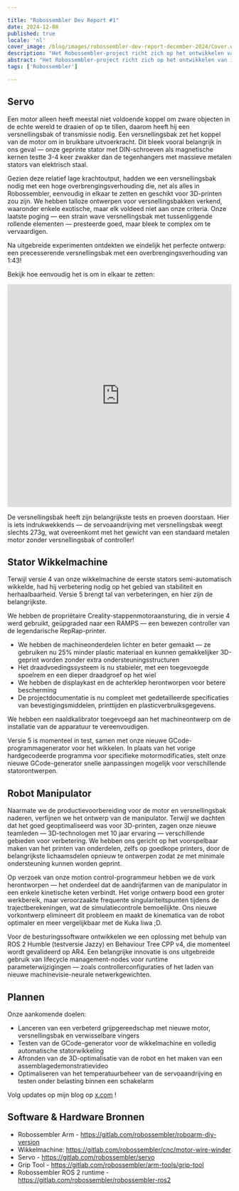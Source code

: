 ```yaml
---

title: "Robossembler Dev Report #1"  
date: 2024-12-08  
published: true  
locale: 'nl'  
cover_image: /blog/images/robossembler-dev-report-december-2024/Cover.webp  
description: "Het Robossembler-project richt zich op het ontwikkelen van industriële robots en de gereedschappen voor hun productie die toegankelijk zijn voor elke doe-het-zelver. In dit artikel delen we onze huidige vooruitgang: een bijgewerkte en geteste versnellingsbak, de 5e versie van de wikkelmachine en een robotmanipulator met extra optimalisaties voor 3D-printen!"  
abstract: "Het Robossembler-project richt zich op het ontwikkelen van industriële robots en de gereedschappen voor hun productie die toegankelijk zijn voor elke doe-het-zelver. In dit artikel delen we onze huidige vooruitgang: een bijgewerkte en geteste versnellingsbak, de 5e versie van de wikkelmachine en een robotmanipulator met extra optimalisaties voor 3D-printen!"  
tags: ['Robossembler']  

---  
```



## Servo

Een motor alleen heeft meestal niet voldoende koppel om zware objecten in de echte wereld te draaien of op te tillen, daarom heeft hij een versnellingsbak of transmissie nodig. Een versnellingsbak zet het koppel van de motor om in bruikbare uitvoerkracht. Dit bleek vooral belangrijk in ons geval — onze geprinte stator met DIN-schroeven als magnetische kernen testte 3-4 keer zwakker dan de tegenhangers met massieve metalen stators van elektrisch staal.

<RbImage zoom src="/blog/images/robossembler-dev-report-december-2024/stator-photo_2024-12-08_00-03-21.webp" alt="" />

Gezien deze relatief lage krachtoutput, hadden we een versnellingsbak nodig met een hoge overbrengingsverhouding die, net als alles in Robossembler, eenvoudig in elkaar te zetten en geschikt voor 3D-printen zou zijn. We hebben talloze ontwerpen voor versnellingsbakken verkend, waaronder enkele exotische, maar elk voldeed niet aan onze criteria. Onze laatste poging — een strain wave versnellingsbak met tussenliggende rollende elementen — presteerde goed, maar bleek te complex om te vervaardigen.

Na uitgebreide experimenten ontdekten we eindelijk het perfecte ontwerp: een precesserende versnellingsbak met een overbrengingsverhouding van 1:43!

<RbImage zoom src="/blog/images/robossembler-dev-report-december-2024/reducer-photo_2024-12-07_21-54-20.webp" alt="" />

Bekijk hoe eenvoudig het is om in elkaar te zetten:

<iframe width="100%" height="500" src="https://www.youtube.com/embed/0vXwFmTB_L4?si=soNbSNKg9tjPWY1f" title="YouTube video player" frameborder="0" allow="accelerometer; autoplay; clipboard-write; encrypted-media; gyroscope; picture-in-picture; web-share" referrerpolicy="strict-origin-when-cross-origin" allowfullscreen></iframe>

De versnellingsbak heeft zijn belangrijkste tests en proeven doorstaan. Hier is iets indrukwekkends — de servoaandrijving met versnellingsbak weegt slechts 273g, wat overeenkomt met het gewicht van een standaard metalen motor zonder versnellingsbak of controller!

<RbImage zoom src="/blog/images/robossembler-dev-report-december-2024/reducer-photo_2024-12-08_14-02-33.webp" alt="" />

## Stator Wikkelmachine

Terwijl versie 4 van onze wikkelmachine de eerste stators semi-automatisch wikkelde, had hij verbetering nodig op het gebied van stabiliteit en herhaalbaarheid. Versie 5 brengt tal van verbeteringen, en hier zijn de belangrijkste.

We hebben de propriëtaire Creality-stappenmotoraansturing, die in versie 4 werd gebruikt, geüpgraded naar een RAMPS — een bewezen controller van de legendarische RepRap-printer.

<RbImage zoom src="/blog/images/robossembler-dev-report-december-2024/winder-photo_2024-12-07_21-50-12.webp" alt="" />

- We hebben de machineonderdelen lichter en beter gemaakt — ze gebruiken nu 25% minder plastic materiaal en kunnen gemakkelijker 3D-geprint worden zonder extra ondersteuningsstructuren
- Het draadvoedingssysteem is nu stabieler, met een toegevoegde spoelrem en een dieper draadgroef op het wiel
- We hebben de displaykast en de achterklep herontworpen voor betere bescherming
- De projectdocumentatie is nu compleet met gedetailleerde specificaties van bevestigingsmiddelen, printtijden en plasticverbruiksgegevens.

<RbImage zoom src="/blog/images/robossembler-dev-report-december-2024/winder-photo_2024-12-07_21-51-26.webp" alt="" />

We hebben een naaldkalibrator toegevoegd aan het machineontwerp om de installatie van de apparatuur te vereenvoudigen.

<RbImage zoom src="/blog/images/robossembler-dev-report-december-2024/winder-photo_2024-12-04_11-41-56.webp" alt="" />

Versie 5 is momenteel in test, samen met onze nieuwe GCode-programmagenerator voor het wikkelen. In plaats van het vorige hardgecodeerde programma voor specifieke motormodificaties, stelt onze nieuwe GCode-generator snelle aanpassingen mogelijk voor verschillende statorontwerpen.

## Robot Manipulator

Naarmate we de productievoorbereiding voor de motor en versnellingsbak naderen, verfijnen we het ontwerp van de manipulator. Terwijl we dachten dat het goed geoptimaliseerd was voor 3D-printen, zagen onze nieuwe teamleden — 3D-technologen met 10 jaar ervaring — verschillende gebieden voor verbetering. We hebben ons gericht op het voorspelbaar maken van het printen van onderdelen, zelfs op goedkope printers, door de belangrijkste lichaamsdelen opnieuw te ontwerpen zodat ze met minimale ondersteuning kunnen worden geprint.

<RbImage zoom src="/blog/images/robossembler-dev-report-december-2024/3d-supports.webp" alt="" />

<RbImage zoom src="/blog/images/robossembler-dev-report-december-2024/roboarm-3d-optimize-photo_2024-11-20_15-56-53.webp" alt="" />

Op verzoek van onze motion control-programmeur hebben we de vork herontworpen — het onderdeel dat de aandrijfarmen van de manipulator in een enkele kinetische keten verbindt. Het vorige ontwerp bood een groter werkbereik, maar veroorzaakte frequente singulariteitspunten tijdens de trajectberekeningen, wat de simulatiecontrole bemoeilijkte. Ons nieuwe vorkontwerp elimineert dit probleem en maakt de kinematica van de robot optimaler en meer vergelijkbaar met de Kuka Iiwa ;D.

<RbImage zoom src="/blog/images/robossembler-dev-report-december-2024/fork-roboarm-photo_2024-12-07_11-39-31.webp" alt="" />

Voor de besturingssoftware ontwikkelen we een oplossing met behulp van ROS 2 Humble (testversie Jazzy) en Behaviour Tree CPP v4, die momenteel wordt gevalideerd op AR4. Een belangrijke innovatie is ons uitgebreide gebruik van lifecycle management-nodes voor runtime parameterwijzigingen — zoals controllerconfiguraties of het laden van nieuwe machinevisie-neurale netwerkgewichten.

## Plannen

Onze aankomende doelen:

- Lanceren van een verbeterd grijpgereedschap met nieuwe motor, versnellingsbak en verwisselbare vingers
- Testen van de GCode-generator voor de wikkelmachine en volledig automatische statorwikkeling
- Afronden van de 3D-optimalisatie van de robot en het maken van een assemblagedemonstratievideo
- Optimaliseren van het temperatuurbeheer van de servoaandrijving en testen onder belasting binnen een schakelarm

Volg updates op mijn blog op [x.com](https://x.com/movefasta) !

## Software & Hardware Bronnen

- Robossembler Arm - https://gitlab.com/robossembler/roboarm-diy-version
- Wikkelmachine: https://gitlab.com/robossembler/cnc/motor-wire-winder
- Servo - https://gitlab.com/robossembler/servo
- Grip Tool - https://gitlab.com/robossembler/arm-tools/grip-tool
- Robossembler ROS 2 runtime - https://gitlab.com/robossembler/robossembler-ros2